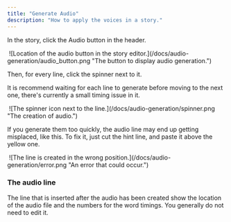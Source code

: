 ```yaml
---
title: "Generate Audio"
description: "How to apply the voices in a story."
---
```


In the story, click the Audio button in the header.

<Image>
![Location of the audio button in the story editor.](/docs/audio-generation/audio_button.png "The button to display audio generation.")
</Image>

Then, for every line, click the spinner next to it.

<Info>It is recommend waiting for each line to generate before moving to the next one,
there's currently a small timing issue in it.</Info>

<Image>
![The spinner icon next to the line.](/docs/audio-generation/spinner.png "The creation of audio.")
</Image>

If you generate them too quickly, the audio line may end up getting misplaced, like this. To fix it, just cut the
hint line, and paste it above the yellow one.

<Image>
![The line is created in the wrong position.](/docs/audio-generation/error.png "An error that could occur.")
</Image>

### The audio line
The line that is inserted after the audio has been created show the location of the audio file and the numbers for the
word timings. You generally do not need to edit it.

